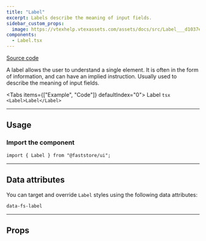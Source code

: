 ```yaml
---
title: "Label"
excerpt: Labels describe the meaning of input fields.
sidebar_custom_props:
  image: https://vtexhelp.vtexassets.com/assets/docs/src/Label___d1037ecfcce02ddf742bc029d7ad9fea.png
components:
  - Label.tsx
---
```


[<i class="fa-brands fa-github"></i> Source code](https://github.com/vtex/faststore/tree/main/packages/components/src/atoms/Label)

A label allows the user to understand a single element. It is often in the form of information, and can have an implied instruction. Usually used to describe the meaning of input fields.

<Tabs items={["Example", "Code"]} defaultIndex="0">
  <Tab>
    <OverviewSection>
      <Label>Label</Label>
    </OverviewSection>
  </Tab>
  <Tab>
    ```tsx
    <Label>Label</Label>
    ```
  </Tab>
</Tabs>

---

## Usage

### Import the component

```tsx
import { Label } from "@faststore/ui";
```

---

## Data attributes

You can target and override `Label` styles using the following data attributes:

`data-fs-label`

---

## Props

<ComponentPropsSection component="Label" />
